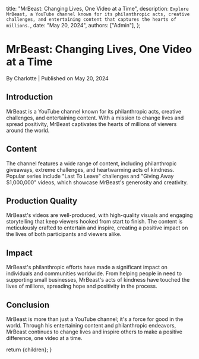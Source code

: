 
  title: "MrBeast: Changing Lives, One Video at a Time",
  description: `Explore MrBeast, a YouTube channel known for its philanthropic acts, creative challenges, and entertaining content that captures the hearts of millions.`,
  date: "May 20, 2024",
  authors: ["Admin"],
};

<h1>MrBeast: Changing Lives, One Video at a Time</h1>
<div className="text-sm text-gray-500 dark:text-gray-400">
  By Charlotte | Published on May 20, 2024
</div>

<section id="introduction">
  <h2>Introduction</h2>
  <span>
    MrBeast is a YouTube channel known for its philanthropic acts, creative
    challenges, and entertaining content. With a mission to change lives and
    spread positivity, MrBeast captivates the hearts of millions of viewers
    around the world.
  </span>
</section>

<section id="content">
  <h2>Content</h2>
  <span>
    The channel features a wide range of content, including philanthropic
    giveaways, extreme challenges, and heartwarming acts of kindness. Popular
    series include "Last To Leave" challenges and "Giving Away $1,000,000"
    videos, which showcase MrBeast's generosity and creativity.
  </span>
</section>

<section id="production-quality">
  <h2>Production Quality</h2>
  <span>
    MrBeast's videos are well-produced, with high-quality visuals and engaging
    storytelling that keep viewers hooked from start to finish. The content is
    meticulously crafted to entertain and inspire, creating a positive impact on
    the lives of both participants and viewers alike.
  </span>
</section>

<section id="impact">
  <h2>Impact</h2>
  <span>
    MrBeast's philanthropic efforts have made a significant impact on
    individuals and communities worldwide. From helping people in need to
    supporting small businesses, MrBeast's acts of kindness have touched the
    lives of millions, spreading hope and positivity in the process.
  </span>
</section>

<section id="conclusion">
  <h2>Conclusion</h2>
  <span>
    MrBeast is more than just a YouTube channel; it's a force for good in the
    world. Through his entertaining content and philanthropic endeavors, MrBeast
    continues to change lives and inspire others to make a positive difference,
    one video at a time.
  </span>
</section>

  return <MdxLayout>{children}</MdxLayout>;
}
